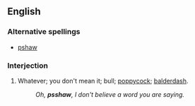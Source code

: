 ==English==
===Alternative spellings===
*[[pshaw]]
===Interjection===
{{en-intj}}

# {{context|dated|regional|the Missouri Ozarks}} Whatever; you don't mean it; bull; [[poppycock]]; [[balderdash]].
#:''Oh, '''psshaw''', I don't believe a word you are saying.''